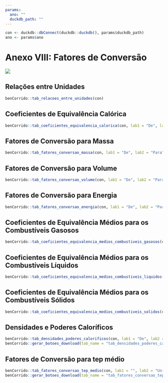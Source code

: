 ```yaml
---
params:
  ano: ""
  duckdb_path: ""
---
```


```r
con <- duckdb::dbConnect(duckdb::duckdb(), params$duckdb_path)
ano <- params$ano
```

# Anexo VIII: Fatores de Conversão {-}

![](../img/capas/imagem_cap_anexo.png)

## Relações entre Unidades

```r
benCorrido::tab_relacoes_entre_unidades(con)
```

## Coeficientes de Equivalência Calórica

```r
benCorrido::tab_coeficientes_equivalencia_calorica(con, lab1 = "De", lab2 = "Para")
```

## Fatores de Conversão para Massa

```r
benCorrido::tab_fatores_conversao_massa(con, lab1 = "De", lab2 = "Para")
```

## Fatores de Conversão para Volume

```r
benCorrido::tab_fatores_conversao_volume(con, lab1 = "De", lab2 = "Para")
```

## Fatores de Conversão para Energia

```r
benCorrido::tab_fatores_conversao_energia(con, lab1 = "De", lab2 = "Para")
```

## Coeficientes de Equivalência Médios para os Combustíveis Gasosos

```r
benCorrido::tab_coeficientes_equivalencia_medios_combustiveis_gasosos(con, lab1 = "De (10³ m³)", lab2 = "Para")
```

## Coeficientes de Equivalência Médios para os Combustíveis Líquidos

```r
benCorrido::tab_coeficientes_equivalencia_medios_combustiveis_liquidos(con, lab1 = "De (m³)", lab2 = "Para")
```

## Coeficientes de Equivalência Médios para os Combustíveis Sólidos

```r
benCorrido::tab_coeficientes_equivalencia_medios_combustiveis_solidos(con, lab1 = "De (ton)", lab2 = "Para")
```

## Densidades e Poderes Caloríficos

```r
benCorrido::tab_densidades_poderes_calorificos(con, lab1 = "De", lab2 = "Para")
benCorrido::gerar_botoes_download(tab_name = "tab_densidades_poderes_calorificos", tabela = FALSE)
```

## Fatores de Conversão para tep médio

```r
benCorrido::tab_fatores_conversao_tep_medio(con, lab1 = "", lab2 = "Unidade")
benCorrido::gerar_botoes_download(tab_name = "tab_fatores_conversao_tep_medio", tabela = FALSE)
```